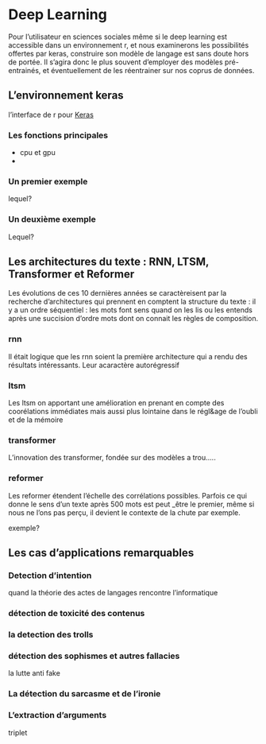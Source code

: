 # Deep Learning

Pour l'utilisateur en sciences sociales même si le deep learning est accessible dans un environnement r, et nous examinerons les possibilités offertes par keras, construire son modèle de langage est sans doute hors de portée. Il s'agira donc le plus souvent d'employer des modèles pré-entrainés, et éventuellement de les réentrainer sur nos coprus de données.


## L'environnement keras

l'interface de r pour [Keras](https://keras.rstudio.com/)


### Les fonctions principales

 * cpu et gpu
 * 

### Un premier exemple

lequel?

### Un deuxième exemple

Lequel?



## Les architectures du texte : RNN, LTSM, Transformer et Reformer

Les évolutions de ces 10 dernières années se caractèreisent par la recherche d'architectures qui prennent en comptent la structure du texte : il y a un ordre séquentiel : les mots font sens quand on les lis ou les entends après une succision d'ordre mots dont on connait les règles de composition. 


### rnn

Il était logique que les rnn soient la première architecture qui a rendu des résultats intéressants. Leur acaractère autorégressif

### ltsm

Les ltsm on apportant une amélioration en prenant en compte des coorélations immédiates mais aussi plus lointaine dans le régl&age de l'oubli et de la mémoire


### transformer

L'innovation des transformer, fondée sur des modèles a trou.....


### reformer

Les reformer étendent l'échelle des corrélations possibles. Parfois ce qui donne le sens d'un texte après 500 mots est peut _être le premier, même si nous ne l'ons pas perçu, il devient le contexte de la chute par exemple.

exemple?



## Les cas d'applications remarquables

### Detection d'intention

quand la théorie des actes de langages rencontre l'informatique

### détection de toxicité des contenus


### la detection des trolls

### détection des sophismes et autres fallacies

la lutte anti fake

### La détection du sarcasme et de l'ironie



### L'extraction d'arguments

triplet 






